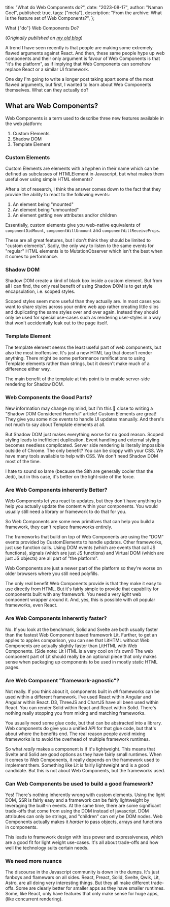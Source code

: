   title: "What do Web Components do?",
  date: "2023-08-17",
  author: "Naman Goel",
  published: true,
  tags: ["meta"],
  description: "From the archive: What is the feature set of Web Components?",
};


<Container href="https://naman34.svbtle.com/what-do-web-components-do">
  <Word scale={81}>What</Word>
  <Word scale={21} italic>
    {"do"}
  </Word>
  <Word scale={61}>Web</Word>
  <Word scale={188}>Components</Word>
  <Word scale={53.5}>Do?</Word>
</Container>

(_Originally published on [my old blog](https://naman34.svbtle.com/what-do-web-components-do)_)

A trend I have seen recently is that people are making some extremely flawed arguments against React. And then, these same people hype up web components and their only argument is favour of Web Components is that "it's the platform", as if implying that Web Components can somehow replace React or a similar UI framework.

One day I'm going to write a longer post taking apart some of the most flawed arguments, but first, I wanted to learn about Web Components themselves. What can they actually do?

## What are Web Components?

Web Components is a term used to describe three new features available in the web platform:

1. Custom Elements
2. Shadow DOM
3. Template Element

### Custom Elements

Custom Elements are elements with a hyphen in their name which can be defined as subclasses of HTMLElement in Javascript, but what makes them useful over using simple HTML elements?

After a lot of research, I think the answer comes down to the fact that they provide the ability to react to the following events:

1. An element being "mounted"
2. An element being "unmounted"
3. An element getting new attributes and/or children

Essentially, custom elements give you web-native equivalents of `componentDidMount`, `componentWillUnmount` and `componentWillReceiveProps`.

These are all great features, but I don't think they should be limited to "custom elements". Sadly, the only way to listen to the same events for "regular" HTML elements is to MutationObserver which isn't the best when it comes to performance.

### Shadow DOM

Shadow DOM create a kind of black box inside a custom element. But from all I can find, the only real benefit of using Shadow DOM is to get style encapsulation, i.e. scoped styles.

Scoped styles seem more useful than they actually are. In most cases you want to share styles across your entire web app rather creating little silos and duplicating the same styles over and over again. Instead they should only be used for special use-cases such as rendering user-styles in a way that won't accidentally leak out to the page itself.

### Template Element

The template element seems the least useful part of web components, but also the most inoffensive. It's just a new HTML tag that doesn't render anything. There might be some performance ramifications to using Template elements rather than strings, but it doesn't make much of a difference either way.

The main benefit of the template at this point is to enable server-side rendering for Shadow DOM.

### Web Components the Good Parts?

New information may change my mind, but I'm this 🤏 close to writing a "Shadow DOM Considered Harmful" article! Custom Elements are great! They give you some nice events to handle UI updates manually. And there's not much to say about Template elements at all.

But Shadow DOM just makes everything worse for no good reason. Scoped styling leads to inefficient duplication. Event handling and external styling becomes needless complicated. Server side rendering is literally impossible outside of Chrome. The only benefit? You can be sloppy with your CSS. We have many tools available to help with CSS. We don't need Shadow DOM most of the time.

I hate to sound so lame (because the Sith are generally cooler than the Jedi), but in this case, it's better on the light-side of the force.

### Are Web Components inherently Better?

Web Components let you react to updates, but they don't have anything to help you actually update the content within your components. You would usually still need a library or framework to do that for you.

So Web Components are some new primitives that can help you build a framework, they can't replace frameworks entirely.

The frameworks that build on top of Web Components are using the "DOM" events provided by CustomElements to handle updates. Other frameworks, just use function calls. Using DOM events (which are events that call JS functions), signals (which are just JS functions) and Virtual DOM (which are just JS objects) are all part of "the platform".

Web Components are just a newer part of the platform so they're worse on older browsers where you still need polyfills.

The only real benefit Web Components provide is that they make it easy to use directly from HTML. But it's fairly simple to provide that capability for components built with any framework. You need a very _light_ web component wrapper around it. And, yes, this is possible with _all_ popular frameworks, even React.

### Are Web Components inherently faster?

No. If you look at the benchmark, Solid and Svelte are both usually faster than the fastest Web Component based framework Lit. Further, to get an apples to apples comparison, you can see that LitHTML without Web Components are actually slightly faster than LitHTML with Web Components. (Side note: Lit HTML is a very cool on it's own!) The web component part of Lit should really be an optional piece that only makes sense when packaging up components to be used in mostly static HTML pages.

### Are Web Component "framework-agnostic"?

Not really. If you think about it, components built in _all_ frameworks can be used within a different framework. I've used React within Angular and Angular within React. D3, ThreeJS and ChartJS have all been used within React. You can render Solid within React and React within Solid. There's nothing really stopping you from mixing and matching frameworks.

You usually need some glue code, but that can be abstracted into a library. Web components do give you a unified API for that glue code, but that's about where the benefits end. The real reason people avoid mixing frameworks is to avoid the overhead of multiple framework runtimes.

So what _really_ makes a component is if it's lightweight. This means that Svelte and Solid are good options as they have fairly small runtimes. When it comes to Web Components, it really depends on the framework used to implement them. Something like Lit is fairly lightweight and is a good candidate. But this is not about Web Components, but the frameworks used.

### Can Web Components be used to build a good framework?

Yes! There's nothing inherently wrong with custom elements. Using the light DOM, SSR is fairly easy and a framework can be fairly lightweight by leveraging the built-in events. At the same time, there are some significant trade-offs that come from using the DOM instead of javascript. DOM attributes can only be strings, and "children" can only be DOM nodes. Web Components actually makes it _harder_ to pass objects, arrays and functions in components.

This leads to framework design with less power and expressiveness, which are a good fit for light weight use-cases. It's all about trade-offs and how well the technology suits certain needs.

### We need more nuance

The discourse in the Javascript community is down in the dumps. It's just fanboys and flamewars on all sides. React, Preact, Solid, Svelte, Qwik, Lit, Astro, are all doing very interesting things. But they all make different trade-offs. Some are clearly better for smaller apps as they have smaller runtimes. Some, like React, only have features that only make sense for huge apps, (like concurrent rendering).
